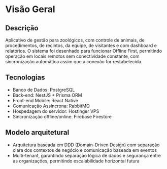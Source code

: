 # Visão Geral

## Descrição

Aplicativo de gestão para zoológicos, com controle de animais, de procedimentos, de recintos, da equipe, de visitantes e com dashboard e relatórios.
O sistema foi desenhado para funcionar Offline First, permitindo operação em locais remotos sem conectividade constante, com sincronização automática assim que a conexão for restabelecida.

## Tecnologias

- Banco de Dados: PostgreSQL
- Back-end: NestJS + Prisma ORM
- Front-end Mobile: React Native
- Comunicação Assíncrona: RabbitMQ
- Hospedagem do servidor: Hostinger VPS
- Sincronização offline/online: Firebase Firestore

## Modelo arquitetural

- Arquitetura baseada em DDD (Domain-Driven Design) com separação clara dos contextos de negócio e comunicação baseada em eventos
- Multi-tenant, garantindo separação lógica de dados e segurança entre as organizações, permitindo escalabilidade horizontal futura
